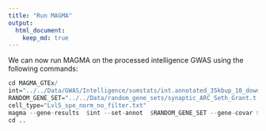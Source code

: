 ```yaml
---
title: "Run MAGMA"
output: 
  html_document:
    keep_md: true
---
```


We can now run MAGMA on the processed intelligence GWAS using the following commands:

```R
cd MAGMA_GTEx/
int="../../Data/GWAS/Intelligence/sumstats/int.annotated_35kbup_10_down.genes.raw"
RANDOM_GENE_SET="../../Data/random_gene_sets/synaptic_ARC_Seth_Grant.t.txt"
cell_type="Lvl5_spe_norm_no_filter.txt"
magma --gene-results  $int --set-annot  $RANDOM_GENE_SET --gene-covar $cell_type filter onesided --out int
cd ..
```